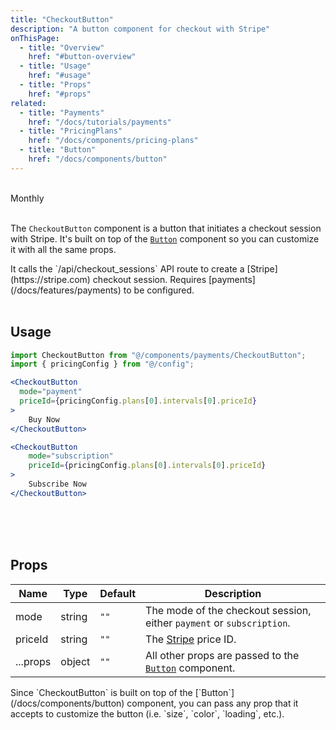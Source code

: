 ```yaml
---
title: "CheckoutButton"
description: "A button component for checkout with Stripe"
onThisPage:
  - title: "Overview"
    href: "#button-overview"
  - title: "Usage"
    href: "#usage"
  - title: "Props"
    href: "#props"
related:
  - title: "Payments"
    href: "/docs/tutorials/payments"
  - title: "PricingPlans"
    href: "/docs/components/pricing-plans"
  - title: "Button"
    href: "/docs/components/button"
---
```


<div id="button-overview" />

<br/>

<div className="flex items-center justify-center">
    <div className="flex items-center flex-col gap-4 mb-8 w-52">
        <CheckoutButton mode={"one-time"} priceId={"priceId_asd"} color="green" variant="soft" disabled>Monthly</CheckoutButton>
    </div>
</div>

<br/>

The `CheckoutButton` component is a button that initiates a checkout session with Stripe.
It's built on top of the [`Button`](/docs/components/button) component so you can customize it with all the same props.

<Callout>
    It calls the `/api/checkout_sessions` API route to create a [Stripe](https://stripe.com) checkout session.
</Callout>

<Caution>
    Requires [payments](/docs/features/payments) to be configured.
</Caution>

<br/>
<br/>
<Divider />

<div id="usage" />

## Usage

```jsx
import CheckoutButton from "@/components/payments/CheckoutButton";
import { pricingConfig } from "@/config";

<CheckoutButton
  mode="payment"
  priceId={pricingConfig.plans[0].intervals[0].priceId}
>
    Buy Now
</CheckoutButton>

<CheckoutButton
    mode="subscription"
    priceId={pricingConfig.plans[0].intervals[0].priceId}
>
    Subscribe Now
</CheckoutButton>
```

<br/>
<br/>
<br/>
<Divider />

<div id="props" />

## Props

| Name     | Type   | Default | Description                                                                      |
|----------|--------|---------|----------------------------------------------------------------------------------|
| mode     | string | `""`    | The mode of the checkout session, either `payment` or `subscription`.            |
| priceId  | string | `""`    | The [Stripe](https://stripe.com) price ID.                                       |
| ...props | object | `""`    | All other props are passed to the [`Button`](/docs/components/button) component. |

<Tip>
    Since `CheckoutButton` is built on top of the [`Button`](/docs/components/button) component, you can pass any prop that it accepts to customize the button
    (i.e. `size`, `color`, `loading`, etc.).
</Tip>




